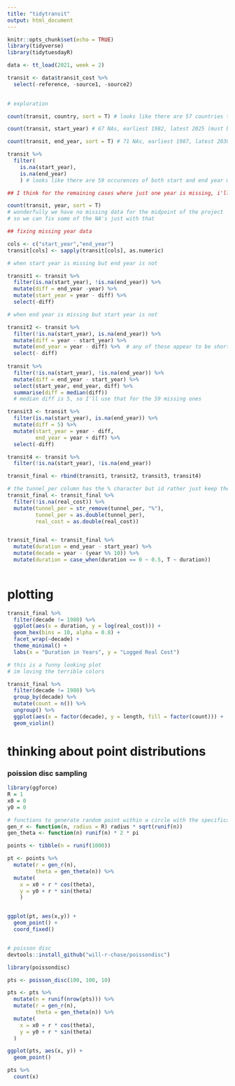 ```yaml
---
title: "tidytransit"
output: html_document
---
```


```r
knitr::opts_chunk$set(echo = TRUE)
library(tidyverse)
library(tidytuesdayR)
```

```r
data <- tt_load(2021, week = 2)

transit <- data$transit_cost %>% 
  select(-reference, -source1, -source2)
  
```

```r
# exploration

count(transit, country, sort = T) # looks like there are 57 countries total

count(transit, start_year) # 67 NAs, earliest 1982, latest 2025 (must be planning)

count(transit, end_year, sort = T) # 71 NAs, earliest 1987, latest 2030

transit %>% 
  filter(
    is.na(start_year),
    is.na(end_year)
    ) # looks like there are 59 occurences of both start and end year missing

## I think for the remaining cases where just one year is missing, i'll try to impute the missing data

count(transit, year, sort = T) 
# wonderfully we have no missing data for the midpoint of the project
# so we can fix some of the NA's just with that


```



```r
## fixing missing year data

cols <- c("start_year","end_year")
transit[cols] <- sapply(transit[cols], as.numeric)

# when start year is missing but end year is not

transit1 <- transit %>% 
  filter(is.na(start_year), !is.na(end_year)) %>% 
  mutate(diff = end_year -year) %>% 
  mutate(start_year = year - diff) %>% 
  select(-diff)

# when end year is missing but start year is not

transit2 <- transit %>% 
  filter(!is.na(start_year), is.na(end_year)) %>%
  mutate(diff = year - start_year) %>%  
  mutate(end_year = year - diff) %>%  # any of these appear to be shorter than 1 year projects, wow!
  select(- diff)
  
transit %>% 
  filter(!is.na(start_year), !is.na(end_year)) %>% 
  mutate(diff = end_year - start_year) %>% 
  select(start_year, end_year, diff) %>% 
  summarise(diff = median(diff)) 
  # median diff is 5, so I'll use that for the 59 missing ones

transit3 <- transit %>% 
  filter(is.na(start_year), is.na(end_year)) %>% 
  mutate(diff = 5) %>% 
  mutate(start_year = year - diff,
         end_year = year + diff) %>% 
  select(-diff)

transit4 <- transit %>% 
  filter(!is.na(start_year), !is.na(end_year))

transit_final <- rbind(transit1, transit2, transit3, transit4)

```


```r
# the tunnel_per column has the % character but id rather just keep the variable as a double
transit_final <- transit_final %>% 
  filter(!is.na(real_cost)) %>% 
  mutate(tunnel_per = str_remove(tunnel_per, "%"),
         tunnel_per = as.double(tunnel_per),
         real_cost = as.double(real_cost))


transit_final <- transit_final %>% 
  mutate(duration = end_year - start_year) %>% 
  mutate(decade = year - (year %% 10)) %>% 
  mutate(duration = case_when(duration == 0 ~ 0.5, T ~ duration))
  
```


# plotting

```r
transit_final %>% 
  filter(decade != 1980) %>% 
  ggplot(aes(x = duration, y = log(real_cost))) +
  geom_hex(bins = 10, alpha = 0.8) +
  facet_wrap(~decade) +
  theme_minimal() +
  labs(x = "Duration in Years", y = "Logged Real Cost")
```


```r

# this is a funny looking plot
# im loving the terrible colors

transit_final %>% 
  filter(decade != 1980) %>% 
  group_by(decade) %>% 
  mutate(count = n()) %>% 
  ungroup() %>% 
  ggplot(aes(x = factor(decade), y = length, fill = factor(count))) +
  geom_violin()
```

# thinking about point distributions

### poission disc sampling


```r
library(ggforce)
R = 1 
x0 = 0 
y0 = 0

# functions to generate random point within a circle with the specifications
gen_r <- function(n, radius = R) radius * sqrt(runif(n))
gen_theta <- function(n) runif(n) * 2 * pi

points <- tibble(n = runif(1000))

pt <- points %>% 
  mutate(r = gen_r(n),
         theta = gen_theta(n)) %>% 
  mutate(
    x = x0 + r * cos(theta),
    y = y0 + r * sin(theta)
    )


ggplot(pt, aes(x,y)) +
  geom_point() +
  coord_fixed()


# poisson disc
devtools::install_github("will-r-chase/poissondisc")

library(poissondisc)

pts <- poisson_disc(100, 100, 10)

pts <- pts %>% 
  mutate(n = runif(nrow(pts))) %>% 
  mutate(r = gen_r(n),
         theta = gen_theta(n)) %>%
  mutate(
    x = x0 + r * cos(theta),
    y = y0 + r * sin(theta)
  )

ggplot(pts, aes(x, y)) +
  geom_point()

pts %>% 
  count(x)
```













